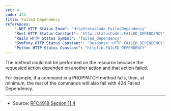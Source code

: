 ```yaml
---
set: 4
code: 424
title: Failed Dependency
references:
    ".NET HTTP Status Enum": "HttpStatusCode.FailedDependency"
    "Rust HTTP Status Constant": "http::StatusCode::FAILED_DEPENDENCY"
    "Rails HTTP Status Symbol": "failed_dependency"
    "Symfony HTTP Status Constant": "Response::HTTP_FAILED_DEPENDENCY"
    "Python HTTP Status Constant": "httplib.FAILED_DEPENDENCY"
---
```


<CodeTitle code={code} title={title} />

The method could not be performed on the resource because the requested action depended on another action and that action failed.

For example, if a command in a PROPPATCH method fails, then, at minimum, the rest of the commands will also fail with 424 Failed Dependency.

---

* Source: [RFC4918 Section 11.4][1]

[1]: <https://tools.ietf.org/html/rfc4918#section-11.4>
